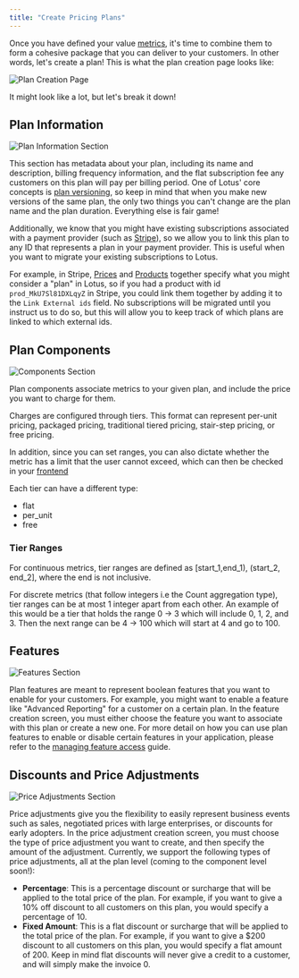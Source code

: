 ```yaml
---
title: "Create Pricing Plans"
---
```


Once you have defined your value [metrics](/metering/creating-metrics), it's
time to combine them to form a cohesive package that you can deliver to your
customers. In other words, let's create a plan! This is what the plan creation
page looks like:

![Plan Creation Page](/images/plan-management/create_plan-53a83aaa55da2a676ec6bc0025ed842f.png)

It might look like a lot, but let's break it down!

## Plan Information

![Plan Information Section](/images/plan-management/plan_info-18cd963ccb0993f03d011f221c6c3e82.png)

This section has metadata about your plan, including its name and description,
billing frequency information, and the flat subscription fee any customers on
this plan will pay per billing period. One of Lotus' core concepts is
[plan versioning](/plan-management/versioning), so keep in mind that when you
make new versions of the same plan, the only two things you can't change are the
plan name and the plan duration. Everything else is fair game!

Additionally, we know that you might have existing subscriptions associated with
a payment provider (such as [Stripe](/external-integrations/stripe)), so we
allow you to link this plan to any ID that represents a plan in your payment
provider. This is useful when you want to migrate your existing subscriptions to
Lotus.

For example, in Stripe, [Prices](https://stripe.com/docs/api/prices) and
[Products](https://stripe.com/docs/api/products) together specify what you might
consider a "plan" in Lotus, so if you had a product with id
`prod_MkU7Sl81DXLqyZ` in Stripe, you could link them together by adding it to
the `Link External ids` field. No subscriptions will be migrated until you
instruct us to do so, but this will allow you to keep track of which plans are
linked to which external ids.

## Plan Components

![Components Section](/images/plan-management/component-f5b44aa2b319b8418c9ba698b685ee4c.png)

Plan components associate metrics to your given plan, and include the price you
want to charge for them.

Charges are configured through tiers. This format can represent per-unit
pricing, packaged pricing, traditional tiered pricing, stair-step pricing, or
free pricing.

In addition, since you can set ranges, you can also dictate whether the metric
has a limit that the user cannot exceed, which can then be checked in your
[frontend](/subscription-lifecycle/managing-access)

Each tier can have a different type:

- flat
- per_unit
- free

### Tier Ranges

For continuous metrics, tier ranges are defined as \[start_1,end_1), (start_2,
end_2\], where the end is not inclusive.

For discrete metrics (that follow integers i.e the Count aggregation type), tier
ranges can be at most 1 integer apart from each other. An example of this would
be a tier that holds the range 0 -> 3 which will include 0, 1, 2, and 3\. Then
the next range can be 4 -> 100 which will start at 4 and go to 100.

## Features

![Features Section](/images/plan-management/feature-72d0da85a702bd716c20d3ccd357c25a.png)

Plan features are meant to represent boolean features that you want to enable
for your customers. For example, you might want to enable a feature like
"Advanced Reporting" for a customer on a certain plan. In the feature creation
screen, you must either choose the feature you want to associate with this plan
or create a new one. For more detail on how you can use plan features to enable
or disable certain features in your application, please refer to the
[managing feature access](/subscription-lifecycle/managing-access) guide.

## Discounts and Price Adjustments

![Price Adjustments Section](/images/plan-management/price_adjustments-f7c55490d82d6d1085c9c81bd3f3b2ff.png)

Price adjustments give you the flexibility to easily represent business events
such as sales, negotiated prices with large enterprises, or discounts for early
adopters. In the price adjustment creation screen, you must choose the type of
price adjustment you want to create, and then specify the amount of the
adjustment. Currently, we support the following types of price adjustments, all
at the plan level (coming to the component level soon!):

- **Percentage**: This is a percentage discount or surcharge that will be
  applied to the total price of the plan. For example, if you want to give a 10%
  off discount to all customers on this plan, you would specify a percentage
  of 10.
- **Fixed Amount**: This is a flat discount or surcharge that will be applied to
  the total price of the plan. For example, if you want to give a $200 discount
  to all customers on this plan, you would specify a flat amount of 200\. Keep
  in mind flat discounts will never give a credit to a customer, and will simply
  make the invoice 0.
